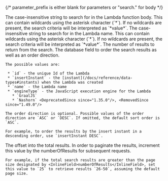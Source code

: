 
{/*  parameter_prefix is either blank for parameters or "search." for body */}

<APIBlock>
  <APIField name={ props.parameter_prefix + "body" } type="String" optional>
    The case-insensitive string to search for in the Lambda function body. This can contain wildcards using the asterisk character (`*`). If no wildcards are present, the search criteria will be interpreted as `*value*`.
  </APIField>
  <APIField name={ props.parameter_prefix + "name" } type="String" optional>
    The case-insensitive string to search for in the Lambda name. This can contain wildcards using the asterisk character (`*`). If no wildcards are present, the search criteria will be interpreted as `*value*`.
  </APIField>
  <APIField name={ props.parameter_prefix + "numberOfResults" } type="Integer" optional defaults="25">
    The number of results to return from the search.
  </APIField>
  <APIField name={ props.parameter_prefix + "orderBy" } type="String" optional defaults="name ASC">
    The database field to order the search results as well as an order direction.

    The possible values are:

     * `id` - the unique Id of the Lambda
     * `insertInstant` - the [instant](/docs/reference/data-types#instants) when the Lambda was created
     * `name` - the Lambda name
     * `engineType` - the JavaScript execution engine for the Lambda
       * `GraalJS`
       * `Nashorn` <DeprecatedSince since="1.35.0"/>, <RemovedSince since="1.49.0"/>

    The order direction is optional. Possible values of the order direction are `ASC` or `DESC`. If omitted, the default sort order is `ASC`.

    For example, to order the results by the insert instant in a descending order, use `insertInstant DESC`.
  </APIField>
  <APIField name={ props.parameter_prefix + "startRow" } type="Integer" optional defaults="0">
    The offset into the total results. In order to paginate the results, increment this value by the <InlineField>numberOfResults</InlineField> for subsequent requests.

    For example, if the total search results are greater than the page size designated by <InlineField>numberOfResults</InlineField>, set this value to `25` to retrieve results `26-50`, assuming the default page size.
  </APIField>
  <LambdaType prefix={props.parameter_prefix} showRequired={false} showSince={true}/>
</APIBlock>

